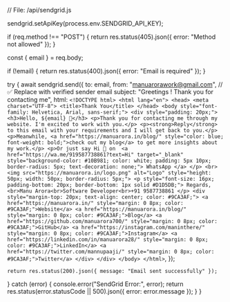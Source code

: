 // File: /api/sendgrid.js


sendgrid.setApiKey(process.env.SENDGRID_API_KEY);

  if (req.method !== "POST") {
    return res.status(405).json({ error: "Method not allowed" });
  }

  const { email } = req.body;

  if (!email) {
    return res.status(400).json({ error: "Email is required" });
  }

  try {
    await sendgrid.send({
      to: email,
      from: "manuarorawork@gmail.com", // ✅ Replace with verified sender email
      subject: "Greetings ! Thank you for contacting me",
      html: `
        <!DOCTYPE html>
        <html lang="en">
        <head>
          <meta charset="UTF-8">
          <title>Thank You</title>
        </head>
        <body style="font-family: Helvetica, Arial, sans-serif;">
          <div style="padding: 20px;">
            <h3>Hello, ${email} 👋</h3>
            <p>Thank you for contacting me through my website. I'm excited to work with you.</p>
            <p><strong>Reply</strong> to this email with your requirements and I will get back to you.</p>
            <p>Meanwhile, <a href="https://manuarora.in/blog/" style="color: blue; font-weight: bold;">check out my blog</a> to get more insights about my work.</p>
            <p>Or just say Hi 🙂 on 
              <a href="https://wa.me/919587738861?text=Hi" target="_blank" style="background-color: #10B981; color: white; padding: 5px 10px; border-radius: 5px; text-decoration: none;">
                WhatsApp
              </a>
            </p>
            <br>
            <img src="https://manuarora.in/logo.png" alt="Logo" style="height: 50px; width: 50px; border-radius: 5px;">
            <p style="font-size: 16px; padding-bottom: 20px; border-bottom: 1px solid #D1D5DB;">
              Regards,<br>Manu Arora<br>Software Developer<br>+91 9587738861
            </p>
            <div style="margin-top: 20px; text-align: center; color: #9CA3AF;">
              <a href="https://manuarora.in/" style="margin: 0 8px; color: #9CA3AF;">Website</a>
              <a href="https://manuarora.in/blog/" style="margin: 0 8px; color: #9CA3AF;">Blog</a>
              <a href="https://github.com/manuarora700/" style="margin: 0 8px; color: #9CA3AF;">GitHub</a>
              <a href="https://instagram.com/maninthere/" style="margin: 0 8px; color: #9CA3AF;">Instagram</a>
              <a href="https://linkedin.com/in/manuarora28/" style="margin: 0 8px; color: #9CA3AF;">LinkedIn</a>
              <a href="https://twitter.com/mannupaaji/" style="margin: 0 8px; color: #9CA3AF;">Twitter</a>
            </div>
          </div>
        </body>
        </html>
      `,
    });

    return res.status(200).json({ message: "Email sent successfully" });
  } catch (error) {
    console.error("SendGrid Error:", error);
    return res.status(error.statusCode || 500).json({ error: error.message });
  }
}
